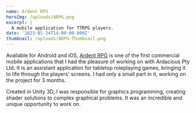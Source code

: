 ```yaml
---
name: Ardent RPG
heroImg: /uploads/ARPG.png
excerpt: |
  A mobile application for TTRPG players.
date: '2023-01-24T14:00:00.000Z'
thumbnail: /uploads/ARPG-Thumbnail.png
---
```


Available for Android and iOS, [Ardent RPG](https://ardentroleplay.com/) is one of the first commercial mobile applications that I had the pleasure of working on with Ardacious Pty Ltd. It is an assistant application for tabletop roleplaying games, bringing it to life through the players' screens. I had only a small part in it, working on the project for 3 months.

Created in Unity 3D, I was responsible for graphics programming, creating shader solutions to complex graphical problems. It was an incredible and unique opportunity to work on.
